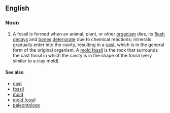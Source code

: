 ==English==

===Noun===
{{en-noun|head=[[cast]] [[fossil]]}}
{{wikipedia}}
# A fossil is formed when an animal, plant, or other [[organism]] dies, its [[flesh]] [[decay]]s and [[bone]]s [[deteriorate]] due to chemical reactions; minerals gradually enter into the cavity, resulting in a [[cast]], which is in the general form of the original organism. A [[mold fossil]] is the rock that surrounds the cast fossil in which the cavity is in the shape of the fossil (very similar to a clay mold).

====See also====
* [[cast]]
* [[fossil]]
* [[mold]]
* [[mold fossil]]
* [[paleontology]]